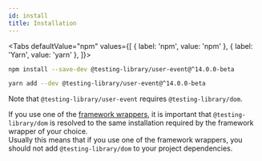 ```yaml
---
id: install
title: Installation
---
```



<Tabs defaultValue="npm" values={[
    { label: 'npm', value: 'npm' },
    { label: 'Yarn', value: 'yarn' },
]}>
<TabItem value="npm">

```sh
npm install --save-dev @testing-library/user-event@^14.0.0-beta
```

</TabItem>
<TabItem value="yarn">

```sh
yarn add --dev @testing-library/user-event@^14.0.0-beta
```

</TabItem>
</Tabs>

Note that `@testing-library/user-event` requires `@testing-library/dom`.

If you use one of the
[framework wrappers](../dom-testing-library/install.mdx#wrappers), it is important
that `@testing-library/dom` is resolved to the same installation required by the
framework wrapper of your choice.  
Usually this means that if you use one of the framework wrappers, you should not
add `@testing-library/dom` to your project dependencies.
